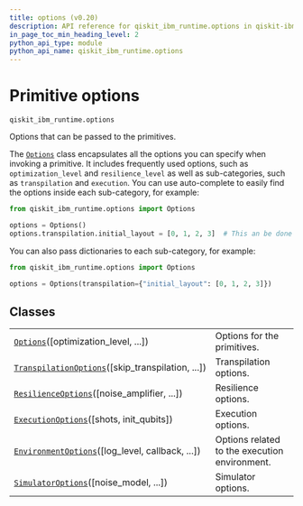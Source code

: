 ```yaml
---
title: options (v0.20)
description: API reference for qiskit_ibm_runtime.options in qiskit-ibm-runtime v0.20
in_page_toc_min_heading_level: 2
python_api_type: module
python_api_name: qiskit_ibm_runtime.options
---
```


<span id="primitive-options-qiskit-ibm-runtime-options" />

<span id="module-qiskit_ibm_runtime.options" />

# Primitive options

`qiskit_ibm_runtime.options`

Options that can be passed to the primitives.

The [`Options`](qiskit_ibm_runtime.options.Options "qiskit_ibm_runtime.options.Options") class encapsulates all the options you can specify when invoking a primitive. It includes frequently used options, such as `optimization_level` and `resilience_level` as well as sub-categories, such as `transpilation` and `execution`. You can use auto-complete to easily find the options inside each sub-category, for example:

```python
from qiskit_ibm_runtime.options import Options

options = Options()
options.transpilation.initial_layout = [0, 1, 2, 3]  # This an be done using auto-complete
```

You can also pass dictionaries to each sub-category, for example:

```python
from qiskit_ibm_runtime.options import Options

options = Options(transpilation={"initial_layout": [0, 1, 2, 3]})
```

## Classes

|                                                                                                                                                          |                                               |
| -------------------------------------------------------------------------------------------------------------------------------------------------------- | --------------------------------------------- |
| [`Options`](qiskit_ibm_runtime.options.Options "qiskit_ibm_runtime.options.Options")(\[optimization\_level, ...])                                        | Options for the primitives.                   |
| [`TranspilationOptions`](qiskit_ibm_runtime.options.TranspilationOptions "qiskit_ibm_runtime.options.TranspilationOptions")(\[skip\_transpilation, ...]) | Transpilation options.                        |
| [`ResilienceOptions`](qiskit_ibm_runtime.options.ResilienceOptions "qiskit_ibm_runtime.options.ResilienceOptions")(\[noise\_amplifier, ...])             | Resilience options.                           |
| [`ExecutionOptions`](qiskit_ibm_runtime.options.ExecutionOptions "qiskit_ibm_runtime.options.ExecutionOptions")(\[shots, init\_qubits])                  | Execution options.                            |
| [`EnvironmentOptions`](qiskit_ibm_runtime.options.EnvironmentOptions "qiskit_ibm_runtime.options.EnvironmentOptions")(\[log\_level, callback, ...])      | Options related to the execution environment. |
| [`SimulatorOptions`](qiskit_ibm_runtime.options.SimulatorOptions "qiskit_ibm_runtime.options.SimulatorOptions")(\[noise\_model, ...])                    | Simulator options.                            |

